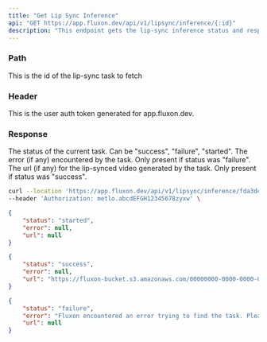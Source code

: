 ```yaml
---
title: "Get Lip Sync Inference"
api: "GET https://app.fluxon.dev/api/v1/lipsync/inference/{:id}"
description: "This endpoint gets the lip-sync inference status and response"
---
```


### Path

<ParamField path="id" type="uuid">
  This is the id of the lip-sync task to fetch
</ParamField>

### Header

<ParamField header="Authorization" type="string">
  This is the user auth token generated for app.fluxon.dev.
</ParamField>

### Response

<ResponseField name="status" type="string">
  The status of the current task. Can be "success", "failure", "started".
</ResponseField>

<ResponseField name="error" type="string">
  The error (if any) encountered by the task. Only present if status was "failure".
</ResponseField>

<ResponseField name="url" type="URL">
  The url (if any) for the lip-synced video generated by the task. Only present if status was "success".
</ResponseField>

<RequestExample>

```bash Example Request
curl --location 'https://app.fluxon.dev/api/v1/lipsync/inference/fda3de6f-6b8f-42d6-a46a-8fdf772bcf19' \
--header 'Authorization: metlo.abcdEFGH12345678zyxw' \
```

</RequestExample>

<ResponseExample>

```json Task Started
{
    "status": "started",
    "error": null,
    "url": null
}
```

```json Task Success
{
    "status": "success",
    "error": null,
    "url": "https://fluxon-bucket.s3.amazonaws.com/00000000-0000-0000-0000-000000000000/00000000-0000-0000-0000-000000000000/output_video.mp4"
}
```

```json Task Failure
{
    "status": "failure",
    "error": "Fluxon encountered an error trying to find the task. Please ensure that the provided task id is correct",
    "url": null
}
```

</ResponseExample>
